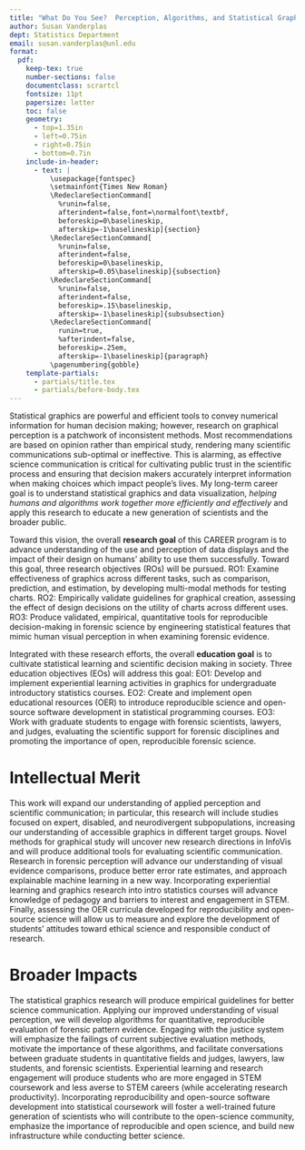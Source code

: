 ```yaml
---
title: "What Do You See?  Perception, Algorithms, and Statistical Graphics"
author: Susan Vanderplas
dept: Statistics Department
email: susan.vanderplas@unl.edu
format: 
  pdf:
    keep-tex: true
    number-sections: false
    documentclass: scrartcl
    fontsize: 11pt
    papersize: letter
    toc: false
    geometry:
      - top=1.35in
      - left=0.75in
      - right=0.75in
      - bottom=0.7in
    include-in-header:
      - text: |
          \usepackage{fontspec}
          \setmainfont{Times New Roman}
          \RedeclareSectionCommand[
            %runin=false,
            afterindent=false,font=\normalfont\textbf,
            beforeskip=0\baselineskip,
            afterskip=-1\baselineskip]{section}
          \RedeclareSectionCommand[
            %runin=false,
            afterindent=false,
            beforeskip=0\baselineskip,
            afterskip=0.05\baselineskip]{subsection}
          \RedeclareSectionCommand[
            %runin=false,
            afterindent=false,
            beforeskip=.15\baselineskip,
            afterskip=-1\baselineskip]{subsubsection}
          \RedeclareSectionCommand[
            runin=true,
            %afterindent=false,
            beforeskip=.25em,
            afterskip=-1\baselineskip]{paragraph}
          \pagenumbering{gobble}
    template-partials:
      - partials/title.tex
      - partials/before-body.tex
---
```


<!-- What is the need or opportunity your work will address? What current approaches/methods are used, and how are these current approaches limited/insufficient?  -->
<!-- In the context of the need for your work described above, what is your long-term career goal in terms of both research and education?  -->

Statistical graphics are powerful and efficient tools to convey numerical information for human decision making; however, research on graphical perception is a patchwork of inconsistent methods.
Most recommendations are based on opinion rather than empirical study, rendering many scientific communications sub-optimal or ineffective. 
This is alarming, as effective science communication is critical for cultivating public trust in the scientific process and ensuring that decision makers accurately interpret information when making choices which impact people's lives. 
My long-term career goal is to understand statistical graphics and data visualization, *helping humans and algorithms work together more efficiently and effectively* and apply this research to educate a new generation of scientists and the broader public. 


<!-- Toward that long-term goal, what is the overall research goal of the five-year CAREER program? What are the research objectives that will be completed in pursuit of this goal?  -->

Toward this vision, the overall **research goal** of this CAREER program is to advance understanding of the use and perception of data displays and the impact of their design on humans' ability to use them successfully. Toward this goal, three research objectives (ROs) will be pursued. 
RO1: Examine effectiveness of graphics across different tasks, such as comparison, prediction, and estimation, by developing multi-modal methods for testing charts. 
RO2: Empirically validate guidelines for graphical creation, assessing the effect of design decisions on the utility of charts across different uses.
RO3: Produce validated, empirical, quantitative tools for reproducible decision-making in forensic science by engineering statistical features that mimic human visual perception in when examining forensic evidence.

<!-- What is the overall education goal of the five-year CAREER program? What are the education objectives that will be completed in pursuit of this goal?  -->

Integrated with these research efforts, the overall **education goal** is to cultivate statistical learning and scientific decision making in society. Three education objectives (EOs) will address this goal: 
EO1: Develop and implement experiential learning activities in graphics for undergraduate introductory statistics courses. 
EO2: Create and implement open educational resources (OER) to introduce reproducible science and open-source software development in statistical programming courses. 
EO3: Work with graduate students to engage with forensic scientists, lawyers, and judges, evaluating the scientific support for forensic disciplines and promoting the importance of open, reproducible forensic science. 

# Intellectual Merit

<!-- Describe the potential of the proposed activity to advance knowledge. What is novel in the proposed approach? What knowledge will be advanced, and how will this new knowledge inform future work in your field and other fields? -->

This work will expand our understanding of applied perception and scientific communication; in particular, this research will include studies focused on expert, disabled, and neurodivergent subpopulations, increasing our understanding of accessible graphics in different target groups. 
Novel methods for graphical study will uncover new research directions in InfoVis and will produce additional tools for evaluating scientific communication.
Research in forensic perception will advance our understanding of visual evidence comparisons, produce better error rate estimates, and approach explainable machine learning in a new way. 
Incorporating experiential learning and graphics research into intro statistics courses will advance knowledge of pedagogy and barriers to interest and engagement in STEM. 
Finally, assessing the OER curricula developed for reproducibility and open-source science will allow us to measure and explore the development of students' attitudes toward ethical science and responsible conduct of research.


# Broader Impacts

<!-- Describe the potential of the proposed activity to benefit society and contribute to the achievement of specific, desired societal outcomes. How might results of this work ultimately inform applications that benefit society?  -->

The statistical graphics research will produce empirical guidelines for better science communication. 
Applying our improved understanding of visual perception, we will develop algorithms for quantitative, reproducible evaluation of forensic pattern evidence. 
Engaging with the justice system will emphasize the failings of current subjective evaluation methods, motivate the importance of these algorithms, and facilitate conversations between graduate students in quantitative fields and judges, lawyers, law students, and forensic scientists. 
Experiential learning and research engagement will produce students who are more engaged in STEM coursework and less averse to STEM careers (while accelerating research productivity). 
Incorporating reproducibility and open-source software development into statistical coursework will foster a well-trained future generation of scientists who will contribute to the open-science community, emphasize the importance of reproducible and open science, and build new infrastructure while conducting better science.
